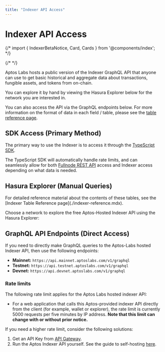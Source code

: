 ```yaml
---
title: "Indexer API Access"
---
```




# Indexer API Access


{/* import { IndexerBetaNotice, Card, Cards } from '@components/index'; */}


{/* <IndexerBetaNotice /> */}

Aptos Labs hosts a public version of the Indexer GraphQL API that anyone can use to get basic historical and aggregate data about transactions, fungible assets, and tokens from on-chain. 

You can explore it by hand by viewing the Hasura Explorer below for the network you are interested in.

You can also access the API via the GraphQL endpoints below. For more information on the format of data in each field / table, please see the [table reference page](./indexer-api/indexer-reference.mdx).

## SDK Access (Primary Method)

The primary way to use the Indexer is to access it through the [TypeScript SDK](../sdks/ts-sdk/fetch-data-via-sdk.mdx).

The TypeScript SDK will automatically handle rate limits, and can seamlessly allow for both [Fullnode REST API](../apis/fullnode-rest-api.mdx) access and Indexer access depending on what data is needed.

## Hasura Explorer (Manual Queries)

<Aside type="note">
For detailed reference material about the contents of these tables, see the [Indexer Table Reference page](./indexer-reference.mdx).
</Aside>

Choose a network to explore the free Aptos-Hosted Indexer API using the Hasura Explorer: 

<CardGrid>
  <LinkCard href="https://cloud.hasura.io/public/graphiql?endpoint=https://api.mainnet.aptoslabs.com/v1/graphql" title="**Mainnet**" description={"Hasura GraphQL Explorer for Aptos Mainnet"} />
  <LinkCard href="https://cloud.hasura.io/public/graphiql?endpoint=https://api.testnet.aptoslabs.com/v1/graphql" title="**Testnet**" description={"Hasura GraphQL Explorer for Aptos Testnet"} />
  <LinkCard href="https://cloud.hasura.io/public/graphiql?endpoint=https://api.devnet.aptoslabs.com/v1/graphql" title="**Devnet**" description={"Hasura GraphQL Explorer for Aptos Devnet"} />
</CardGrid>

## GraphQL API Endpoints (Direct Access)

If you need to directly make GraphQL queries to the Aptos-Labs hosted Indexer API, then use the following endpoints:

- **Mainnet:** `https://api.mainnet.aptoslabs.com/v1/graphql`
- **Testnet:** `https://api.testnet.aptoslabs.com/v1/graphql`
- **Devnet:** `https://api.devnet.aptoslabs.com/v1/graphql`

### Rate limits

The following rate limit applies for the Aptos Labs hosted indexer API:

- For a web application that calls this Aptos-provided indexer API directly from the client (for example, wallet or explorer), the rate limit is currently 5000 requests per five minutes by IP address. **Note that this limit can change with or without prior notice.**

If you need a higher rate limit, consider the following solutions:

1. Get an API Key from [API Gateway](https://developers.aptoslabs.com/).
2. Run the Aptos Indexer API yourself. See the guide to self-hosting [here](./txn-stream/self-hosted.mdx).

